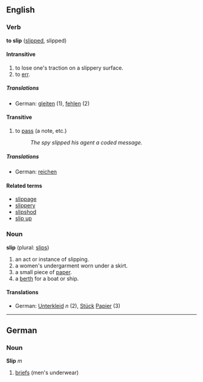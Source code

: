 ==English==
===Verb===
'''to slip''' ([[slipped]], slipped)

====Intransitive====
# to lose one's traction on a slippery surface.
# to [[err]].

=====Translations=====
*German: [[gleiten]] (1), [[fehlen]] (2)

====Transitive====
# to [[pass]] (a note, etc.)
#: ''The spy slipped his agent a coded message.''

=====Translations=====
*German: [[reichen]]

====Related terms====
*[[slippage]]
*[[slippery]]
*[[slipshod]]
*[[slip up]]

===Noun===
'''slip''' (plural: [[slips]])

# an act or instance of slipping.
# a women's undergarment worn under a skirt.
# a small piece of [[paper]].
# a [[berth]] for a boat or ship.

====Translations====
*German:  [[Unterkleid]] ''n'' (2), [[Stück]] [[Papier]] (3)

----
==German==
===Noun===
'''Slip''' ''m''

# [[briefs]] (men's underwear)